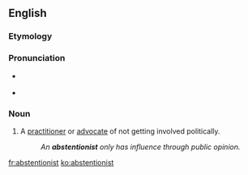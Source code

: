 ==English==

===Etymology===
{{suffix|abstention|ist}}

===Pronunciation===
* {{a|RP}} {{IPA|/əbˈstɛn.ʃn̩.ɪst/}}
* {{a|US}} {{IPA|/æbˈstɛn.ʃn̩.ɪst/|/æbˈstɛn.t͡ʃn̩.ɪst/|/əbˈstɛn.ʃn̩.ɪst/|/əbˈstɛn.t͡ʃn̩.ɪst/}}

===Noun===
{{en-noun}}

# A [[practitioner]] or [[advocate]] of not getting involved politically.
#: ''An '''abstentionist''' only has influence through public opinion.''

[[fr:abstentionist]]
[[ko:abstentionist]]